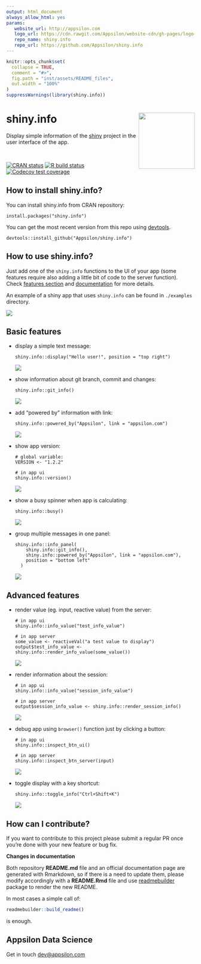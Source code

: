 ```yaml
---
output: html_document
always_allow_html: yes
params:
   website_url: http://appsilon.com
   logo_url: https://cdn.rawgit.com/Appsilon/website-cdn/gh-pages/logo-white.png
   repo_name: shiny.info
   repo_url: https://github.com/Appsilon/shiny.info
---
```


```r
knitr::opts_chunk$set(
  collapse = TRUE,
  comment = "#>",
  fig.path = "inst/assets/README_files",
  out.width = "100%"
)
suppressWarnings(library(shiny.info))
```

<link href="http://fonts.googleapis.com/css?family=Maven+Pro:400,700|Inconsolata" rel="stylesheet" type="text/css">
<link href='docs/style.css' rel='stylesheet' type='text/css'>

shiny.info <a href='https://github.com/Appsilon/shiny.info'><img src='inst/assets/README_files/logo.png' align="right" height="150" /></a>
===========

<div class="subheader">
Display simple information of the [shiny](https://shiny.rstudio.com/) project in the user interface of the app.
</div>

</br>

<!-- badges: start -->
[![CRAN status](https://www.r-pkg.org/badges/version/shiny.info)](https://cran.r-project.org/package=shiny.info)
[![R build status](https://github.com/Appsilon/shiny.info/workflows/R-CMD-check/badge.svg)](https://github.com/Appsilon/shiny.info/actions?workflow=R-CMD-check)
[![Codecov test coverage](https://codecov.io/gh/Appsilon/shiny.info/branch/master/graph/badge.svg)](https://codecov.io/gh/Appsilon/shiny.info?branch=master)
<!-- badges: end -->

<div class="section level2">

How to install shiny.info?
---------------

You can install shiny.info from CRAN repository:

```
install.packages("shiny.info")
```

You can get the most recent version from this repo using [devtools](https://github.com/hadley/devtools).

```
devtools::install_github("Appsilon/shiny.info")
```

How to use shiny.info?
-----------

Just add one of the `shiny.info` functions to the UI of your app (some features require also adding a little bit of code to the server function). Check [features section](#basic-features) and [documentation](https://cran.r-project.org/web/packages/shiny.info/shiny.info.pdf) for more details.

An example of a shiny app that uses `shiny.info` can be found in `./examples` directory.

![](inst/assets/README_files/example.gif)

Basic features
-------

* display a simple text message:
  ```
  shiny.info::display("Hello user!", position = "top right")
  ```
  ![](inst/assets/README_files/display.png)
* show information about git branch, commit and changes:
  ```
  shiny.info::git_info()
  ```
  ![](inst/assets/README_files/git.png)
* add "powered by" information with link:
  ```
  shiny.info::powered_by("Appsilon", link = "appsilon.com")
  ```
  ![](inst/assets/README_files/powered.png)
* show app version:
  ```
  # global variable:
  VERSION <- "1.2.2"

  # in app ui
  shiny.info::version()
  ```
  ![](inst/assets/README_files/version.png)
* show a busy spinner when app is calculating:
  ```
  shiny.info::busy()
  ```
  ![](inst/assets/README_files/busy.gif)
* group multiple messages in one panel:
  ```
  shiny.info::info_panel(
      shiny.info::git_info(),
      shiny.info::powered_by("Appsilon", link = "appsilon.com"),
      position = "bottom left"
    )
  ```
  ![](inst/assets/README_files/panel.png)

Advanced features
-------

* render value (eg. input, reactive value) from the server:
  ```
  # in app ui
  shiny.info::info_value("test_info_value")

  # in app server
  some_value <- reactiveVal("a test value to display")
  output$test_info_value <- shiny.info::render_info_value(some_value())
  ```
  ![](inst/assets/README_files/info_value.png)
* render information about the session:
  ```
  # in app ui
  shiny.info::info_value("session_info_value")

  # in app server
  output$session_info_value <- shiny.info::render_session_info()
  ```
  ![](inst/assets/README_files/session.png)
* debug app using `browser()` function just by clicking a button:
  ```
  # in app ui
  shiny.info::inspect_btn_ui()

  # in app server
  shiny.info::inspect_btn_server(input)
  ```
  ![](inst/assets/README_files/inspect_button.png)
* toggle display with a key shortcut:
  ```
  shiny.info::toggle_info("Ctrl+Shift+K")
  ```
  ![](inst/assets/README_files/shortcut.gif)

How can I contribute?
-----------------
If you want to contribute to this project please submit a regular PR once you're done with your new feature or bug fix.<br>

**Changes in documentation**

Both repository **README.md** file and an official documentation page are generated with Rmarkdown, so if there is a need to update them, please modify accordingly with a **README.Rmd** file and use [readmebuilder](https://github.com/Appsilon/readmebuilder) package to render the new README.

In most cases a simple call of:

```r
readmebuilder::build_readme()
```

is enough.

Appsilon Data Science
------------------

Get in touch [dev@appsilon.com](dev@appsilon.com)

</div>
